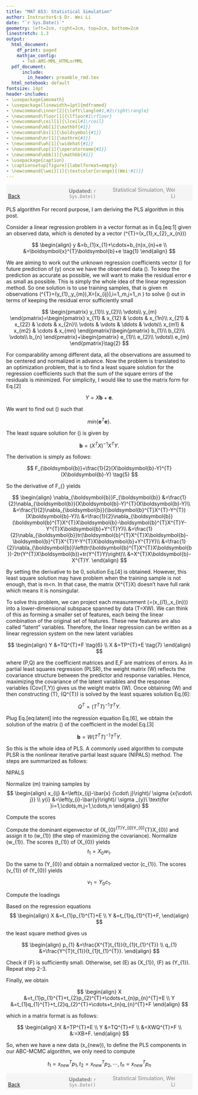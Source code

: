 ```yaml
---
title: "MAT 653: Statistical Simulation"
author: Instructor$:$ Dr. Wei Li
date: "`r Sys.Date()`"
geometry: left=2cm, right=2cm, top=2cm, bottom=2cm
linestretch: 1.3
output:
  html_document:
    df_print: paged
    mathjax_config:
      - TeX-AMS-MML_HTMLorMML   
  pdf_document: 
      include:
        in_header: preamble_rmd.tex
  html_notebook: default
fontsize: 14pt
header-includes:
- \usepackage{amsmath}
- \usepackage[linewidth=1pt]{mdframed}
- \newcommand\inner[2]{\left\langle#1,#2\right\rangle}
- \newcommand\floor[1]{\lfloor#1\rfloor}
- \newcommand\ceil[1]{\lceil#1\rceil}
- \newcommand\mb[1]{\mathbf{#1}}
- \newcommand\bs[1]{\boldsymbol{#1}}
- \newcommand\mr[1]{\mathrm{#1}}
- \newcommand\wh[1]{\widehat{#1}}
- \newcommand\op[1]{\operatorname{#1}}
- \newcommand\mbb[1]{\mathbb{#1}}
- \usepackage{caption}
- \captionsetup[figure]{labelformat=empty}
- \newcommand{\wei}[1]{\textcolor{orange}{(Wei:#1)}}
---
```


<script type="text/x-mathjax-config">
MathJax.Hub.Config({
  TeX: { equationNumbers: { autoNumber: "AMS" } }
});
</script>


<span style="background-color: #f5f5f5; padding: 5px; display: block;">
    <span style="width: 25%; display: inline-block; text-align: left;">
        [Back](javascript:window.history.back())
    </span>
    <span style="width: 30%; display: inline-block; text-align: center; color: grey;">
        **Updated:** `r Sys.Date()`
    </span>
    <span style="width: 35%; display: inline-block; text-align: right; color: grey;">
        Statistical Simulation, Wei Li
    </span>
</span>

<!------------->


PLS algorithm
For record purpose, I am deriving the PLS algorithm in this post.

Consider a linear regression problem in a vector format as in Eq.[eq:1] given an observed data, which is denoted by a vector \(\boldsymbol{x}^{T}=(x_{1},x_{2},\cdots,x_{n})\)

$$
\begin{align}
y &=b_{1}x_{1}+\cdots+b_{n}x_{n}+e \\
&=\boldsymbol{x}^{T}\boldsymbol{b}+e \tag{1}
\end{align}
$$

We are aiming to work out the unknown regression coefficients vector \(\boldsymbol{b}\) for future prediction of \(y\) once we have the observed data \(\boldsymbol{x}\). To keep the prediction as accurate as possible, we will want to make the residual error e as small as possible. This is simply the whole idea of the linear regression method. So one solution is to use training samples, that is given m observations \(\boldsymbol{y}^{T}=(y_{1},\cdots,y_{m}),X=[x_{ij}],i=1,\cdots,m,j=1,\cdots,n \)
to solve \(\boldsymbol{b}\) out in terms of keeping the residual error sufficiently small

$$
\begin{pmatrix}
y_{1}\\
y_{2}\\
\vdots\\
y_{m}
\end{pmatrix}=\begin{pmatrix}
x_{11} & x_{12} & \cdots & x_{1n}\\
x_{21} & x_{22} & \cdots & x_{2n}\\
\vdots & \vdots & \ddots & \vdots\\
x_{m1} & x_{m2} & \cdots & x_{mn}
\end{pmatrix}\begin{pmatrix}
b_{1}\\
b_{2}\\
\vdots\\
b_{n}
\end{pmatrix}+\begin{pmatrix}
e_{1}\\
e_{2}\\
\vdots\\
e_{m}
\end{pmatrix}\tag{2}
$$

For comparability among different data, all the observations are assumed to be centered and normalized in advance. Now the problem is translated to an optimization problem, that is to find a least square solution for the regression coefficients such that the sum of the square errors of the residuals is minimized. For simplicity, I would like to use the matrix form for Eq.[2]

$$
Y=X\boldsymbol{b}+\boldsymbol{e}. \tag{3}
$$

We want to find out \(\boldsymbol{b}\) such that

$$
min\{\boldsymbol{e}^{T}\boldsymbol{e}\}.
$$

The least square solution for \(\boldsymbol{b}\) is given by

$$
\boldsymbol{b}=(X^{T}X)^{-1}X^{T}Y. \tag{4}
$$

The derivation is simply as follows:

$$
F_{\boldsymbol{b}}=\frac{1}{2}(X\boldsymbol{b}-Y)^{T}(X\boldsymbol{b}-Y) \tag{5}
$$

So the derivative of F_{\boldsymbol{b}} yields

$$
\begin{align}
\nabla_{\boldsymbol{b}}F_{\boldsymbol{b}}
&=\frac{1}{2}\nabla_{\boldsymbol{b}}(X\boldsymbol{b}-Y)^{T}(X\boldsymbol{b}-Y)\\
&=\frac{1}{2}\nabla_{\boldsymbol{b}}(\boldsymbol{b}^{T}X^{T}-Y^{T})(X\boldsymbol{b}-Y)\\
&=\frac{1}{2}\nabla_{\boldsymbol{b}}(\boldsymbol{b}^{T}X^{T}X\boldsymbol{b}-\boldsymbol{b}^{T}X^{T}Y-Y^{T}X\boldsymbol{b}+Y^{T}Y)\\
&=\frac{1}{2}\nabla_{\boldsymbol{b}}tr(\boldsymbol{b}^{T}X^{T}X\boldsymbol{b}-\boldsymbol{b}^{T}X^{T}Y-Y^{T}X\boldsymbol{b}+Y^{T}Y)\\
&=\frac{1}{2}\nabla_{\boldsymbol{b}}\left(tr(\boldsymbol{b}^{T}X^{T}X\boldsymbol{b})-2tr(Y^{T}X\boldsymbol{b})+tr(Y^{T}Y)\right)\\
&=X^{T}X\boldsymbol{b}-X^{T}Y.
\end{align}
$$

By setting the derivative to be 0, solution Eq.[4] is obtained.
However, this least square solution may have problem when the training sample is not enough, that is m<n. In that case, the matrix \(X^{T}X\) doesn’t have full rank which means it is nonsingular.

To solve this problem, we can project each measurement \(\boldsymbol{x_{i}}=(x_{i1},\cdots,x_{in})\) into a lower-dimensional subspace spanned by data \(T=XW\). We can think of this as forming a smaller set of features, each being the linear combination of the original set of features. These new features are also called “latent” variables. Therefore, the linear regression can be written as a linear regression system on the new latent variables

$$
\begin{align}
Y &=TQ^{T}+F \tag{6} \\
X &=TP^{T}+E \tag{7}
\end{align}
$$

where \(P,Q\) are the coefficient matrices and E,F are matrices of errors. As in partial least squares regression (PLSR), the weight matrix \(W\) reflects the covariance structure between the predictor and response variables. Hence, maximizing the covariance of the latent variables and the response variables \(Cov(T,Y)\) gives us the weight matrix \(W\). Once obtaining \(W\) and then constructing \(T\), \(Q^{T}\) is solved by the least squares solution Eq.[6]:

$$
Q^{T}=(T^{T}T)^{-1}T^{T}Y.
$$

Plug Eq.[eq:latent] into the regression equation Eq.[6], we obtain the solution of the matrix \(\boldsymbol{b}\) of the coefficient in the model Eq.[3]

$$
\boldsymbol{b}=W(T^{T}T)^{-1}T^{T}Y.
$$

So this is the whole idea of PLS. A commonly used algorithm to compute PLSR is the nonlinear iterative partial least square (NIPALS) method. The steps are summarized as follows:

NIPALS

Normalize \(m\) training samples by
$$
\begin{align}
x_{ij} &=\left(x_{ij}-\bar{x} {\cdot\ j}\right)/ \sigma {x{\cdot\ j}} \\
y{i} &=\left(y_{i}-\bar{y}\right)/ \sigma _{y}\ \text{for }i=1,\cdots,m,j=1,\cdots,n
\end{align}
$$

Compute the scores

Compute the dominant eigenvector of \(X_{0}^{T}Y_{0}Y_{0}^{T}X_{0}\) and assign it to \(w_{1}\) (the step of maximizing the covariance). Normalize \(w_{1}\). The scores \(t_{1}\) of \(X_{0}\) yields
$$
t_{1}=X_{0}w_{1}.
$$

Do the same to \(Y_{0}\) and obtain a normalized vector \(c_{1}\). The scores \(v_{1}\) of \(Y_{0}\) yields

$$
v_{1}=Y_{0}c_{1}.
$$

Compute the loadings

Based on the regression equations
$$
\begin{align}
X &=t_{1}p_{1}^{T}+E \\
Y &=t_{1}q_{1}^{T}+F,
\end{align}
$$

the least square method gives us

$$
\begin{align}
p_{1} &=\frac{X^{T}t_{1}}{t_{1}t_{1}^{T}} \\
q_{1} &=\frac{Y^{T}t_{1}}{t_{1}t_{1}^{T}}.
\end{align}
$$

Check if \(F\) is sufficiently small. Otherwise, set \(E\) as \(X_{1}\), \(F\) as \(Y_{1}\). Repeat step 2-3.

Finally, we obtain

$$
\begin{align}
X &=t_{1}p_{1}^{T}+t_{2}p_{2}^{T}+\cdots+t_{n}p_{n}^{T}+E \\
Y &=t_{1}q_{1}^{T}+t_{2}q_{2}^{T}+\cdots+t_{n}q_{n}^{T}+F
\end{align}
$$

which in a matrix format is as follows:

$$
\begin{align}
X &=TP^{T}+E \\
Y &=TQ^{T}+F \\
&=XWQ^{T}+F \\
&:=XB+F.
\end{align}
$$

So, when we have a new data \(x_{new}\), to define the PLS components in our ABC-MCMC algorithm, we only need to compute

$$
t_{1}=x_{new}^{T}p_{1},t_{2}=x_{new}^{T}p_{2},\cdots,t_{n}=x_{new}^{T}p_{n}
$$


<!------------->
<span style="background-color: #f5f5f5; padding: 5px; display: block;">
    <span style="width: 25%; display: inline-block; text-align: left;">
        [Back](javascript:window.history.back())
    </span>
    <span style="width: 30%; display: inline-block; text-align: center; color: grey;">
        **Updated:** `r Sys.Date()`
    </span>
    <span style="width: 35%; display: inline-block; text-align: right; color: grey;">
        Statistical Simulation, Wei Li
    </span>
</span>


